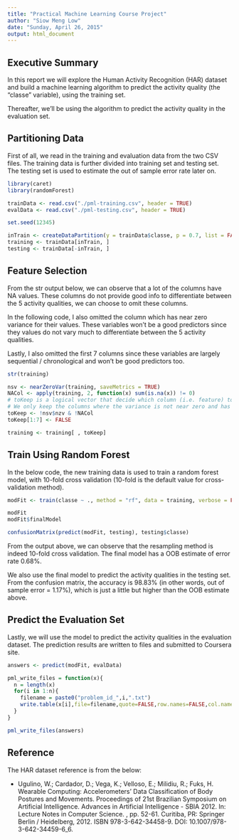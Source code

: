 ```yaml
---
title: "Practical Machine Learning Course Project"
author: "Siow Meng Low"
date: "Sunday, April 26, 2015"
output: html_document
---
```


## Executive Summary

In this report we will explore the Human Activity Recognition (HAR) dataset and build a machine learning algorithm to predict the activity quality (the "classe" variable), using the training set.  

Thereafter, we'll be using the algorithm to predict the activity quality in the evaluation set.

## Partitioning Data

First of all, we read in the training and evaluation data from the two CSV files. The training data is further divided into training set and testing set. The testing set is used to estimate the out of sample error rate later on.  

```r
library(caret)
library(randomForest)

trainData <- read.csv("./pml-training.csv", header = TRUE)
evalData <- read.csv("./pml-testing.csv", header = TRUE)

set.seed(12345)

inTrain <- createDataPartition(y = trainData$classe, p = 0.7, list = FALSE)
training <- trainData[inTrain, ]
testing <- trainData[-inTrain, ]
```

## Feature Selection

From the str output below, we can observe that a lot of the columns have NA values. These columns do not provide good info to differentiate between the 5 activity qualities, we can choose to omit these columns.  

In the following code, I also omitted the column which has near zero variance for their values. These variables won't be a good predictors since they values do not vary much to differentiate between the 5 activity qualities.  

Lastly, I also omitted the first 7 columns since these variables are largely sequential / chronological and won't be good predictors too.

```r
str(training)

nsv <- nearZeroVar(training, saveMetrics = TRUE)
NACol <- apply(training, 2, function(x) sum(is.na(x)) != 0)
# toKeep is a logical vector that decide which column (i.e. feature) to keep in the new data frame
# We only keep the columns where the variance is not near zero and has no NA values
toKeep <- !nsv$nzv & !NACol
toKeep[1:7] <- FALSE

training <- training[ , toKeep]
```

## Train Using Random Forest

In the below code, the new training data is used to train a random forest model, with 10-fold cross validation (10-fold is the default value for cross-validation method).  

```r
modFit <- train(classe ~ ., method = "rf", data = training, verbose = FALSE, trControl = trainControl(method = "cv"))

modFit
modFit$finalModel

confusionMatrix(predict(modFit, testing), testing$classe)
```

From the output above, we can observe that the resampling method is indeed 10-fold cross validation. The final model has a OOB estimate of error rate 0.68%.  

We also use the final model to predict the activity qualities in the testing set. From the confusion matrix, the accuracy is 98.83% (in other words, out of sample error = 1.17%), which is just a little but higher than the OOB estimate above.  

## Predict the Evaluation Set

Lastly, we will use the model to predict the activity qualities in the evaluation dataset. The prediction results are written to files and submitted to Coursera site.  

```r
answers <- predict(modFit, evalData)

pml_write_files = function(x){
  n = length(x)
  for(i in 1:n){
    filename = paste0("problem_id_",i,".txt")
    write.table(x[i],file=filename,quote=FALSE,row.names=FALSE,col.names=FALSE)
  }
}

pml_write_files(answers)
```

## Reference

The HAR dataset reference is from the below:  

- Ugulino, W.; Cardador, D.; Vega, K.; Velloso, E.; Milidiu, R.; Fuks, H. Wearable Computing: Accelerometers' Data Classification of Body Postures and Movements. Proceedings of 21st Brazilian Symposium on Artificial Intelligence. Advances in Artificial Intelligence - SBIA 2012. In: Lecture Notes in Computer Science. , pp. 52-61. Curitiba, PR: Springer Berlin / Heidelberg, 2012. ISBN 978-3-642-34458-9. DOI: 10.1007/978-3-642-34459-6_6. 
